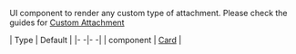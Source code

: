 UI component to render any custom type of attachment. Please check the guides for [Custom Attachment](/reactnative/guides/custom-attachment)

| Type | Default |
|- -|- -|
| component | [Card](/reactnative/ui-components/card) |
